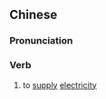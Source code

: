 {{also|供电}}
==Chinese==
{{zh-forms|s=供电}}

===Pronunciation===
{{zh-pron
|m=gōngdiàn
|c=gung1 din6
|cat=v
}}

===Verb===
{{zh-verb}}

# to [[supply]] [[electricity]]
